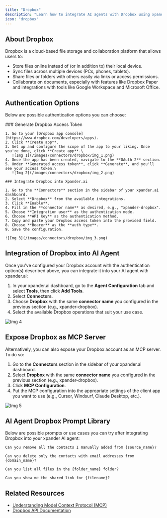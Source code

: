 ```yaml
---
title: "Dropbox"
description: "Learn how to integrate AI agents with Dropbox using xpander.ai. Create intelligent agents that automatically organize, analyze, and act on your files, whether it's summarizing documents, tagging images, or triggering actions based on file updates."
icon: "dropbox"
---
```


## About Dropbox

Dropbox is a cloud-based file storage and collaboration platform that allows users to:

- Store files online instead of (or in addition to) their local device.
- Sync files across multiple devices (PCs, phones, tablets).
- Share files or folders with others easily via links or access permissions.
- Collaborate on documents, especially with features like Dropbox Paper and integrations with tools like Google Workspace and Microsoft Office.

## Authentication Options

Below are possible authentication options you can choose:

<Tabs>
  <Tab title="API Access">
    ### Generate Dropbox Access Token

    1. Go to your [Dropbox app console](https://www.dropbox.com/developers/apps).
    2. Click **Create app**.
    3. Set up and configure the scope of the app to your liking. Once you're done, click **Create app**.\
       ![Img 1](/images/connectors/dropbox/img_1.png)
    4. Once the app has been created, navigate to the **OAuth 2** section.
    5. Under **Generated access token**, click **Generate**, and you'll see your access token.\
       ![Img 2](/images/connectors/dropbox/img_2.png)

    ### Integrate Dropbox into Xpander.ai

    1. Go to the **Connectors** section in the sidebar of your xpander.ai dashboard.
    2. Select **Dropbox** from the available integrations.
    3. Click **Enable**.
    4. Fill in the **connector name** as desired, e.g., "xpander-dropbox".
    5. Choose **Integration user** as the authentication mode.
    6. Choose **API Key** as the authentication method.
    7. Copy and paste your Dropbox access token into the provided field.
    8. Choose **Bearer** as the **auth type**.
    9. Save the configuration.

    ![Img 3](/images/connectors/dropbox/img_3.png)
  </Tab>
</Tabs>

## Integration of Dropbox into AI Agent

Once you've configured your Dropbox account with the authentication option(s) described above, you can integrate it into your AI agent with xpander.ai:

1. In your xpander.ai dashboard, go to the **Agent Configuration** tab and select **Tools**, then click **Add Tools**. 
2. Select **Connectors**.
3. Choose **Dropbox** with the same **connector name** you configured in the previous section (e.g., xpander-dropbox).
4. Select the available Dropbox operations that suit your use case.

![Img 4](/images/connectors/dropbox/img_4.png)

## Expose Dropbox as MCP Server

Alternatively, you can also expose your Dropbox account as an MCP server. To do so:

1. Go to the **Connectors** section in the sidebar of your xpander.ai dashboard.
2. Select **Dropbox** with the same **connector name** you configured in the previous section (e.g., xpander-dropbox).
3. Click **MCP Configuration**.
4. Put the MCP configuration into the appropriate settings of the client app you want to use (e.g., Cursor, Windsurf, Claude Desktop, etc.).

![Img 5](/images/connectors/dropbox/img_5.png)

## AI Agent Dropbox Prompt Library

Below are possible prompts or use cases you can try after integrating Dropbox into your xpander AI agent:

```
Can you remove all the contacts I manually added from {source_name}?
```

```
Can you delete only the contacts with email addresses from {domain_name}?
```

```
Can you list all files in the {folder_name} folder?
```

```
Can you show me the shared link for {filename}?
```

## Related Resources

- [Understanding Model Context Protocol (MCP)](/docs/05-human-interfaces/04-mcp)
- [Dropbox API Documentation](https://www.dropbox.com/developers/documentation/http/documentation)